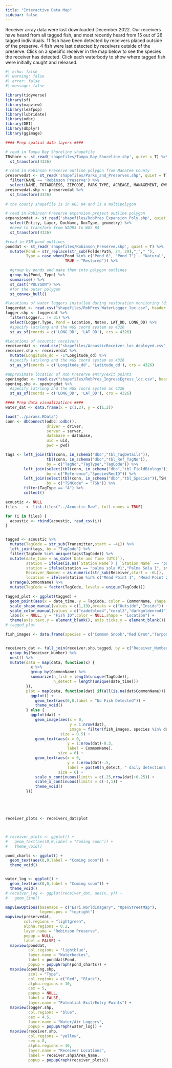 ```yaml
---
title: "Interactive Data Map"
sidebar: false
---
```


Receiver array data were last downloaded December 2022. Our receivers have heard from all tagged fish, and most recently heard from 15 out of 26 tagged individuals. 11 fish have been detected by receivers placed outside of the preserve. 4 fish were last detected by receivers outside of the preserve. Click on a specific receiver in the map below to see the species the receiver has detected. Click each waterbody to show where tagged fish were initially caught and released.

```r
#| echo: false
#| warning: false
#| error: false
#| message: false

library(tidyverse)
library(sf)
library(mapview)
library(leafpop)
library(lubridate)
library(odbc)
library(DBI)
library(dbplyr)
library(ggimage)

#### Prep spatial data layers ####

# read in Tampa Bay Shoreline shapefile
TBshore <- st_read('shapefiles/Tampa_Bay_Shoreline.shp', quiet = T) %>%
  st_transform(4326)

# read in Robinson Preserve outline polygon from Manatee County
preservedat <- st_read('shapefiles/Parks_and_Preserves.shp', quiet = T) %>%
  filter(NAME == 'Robinson Preserve') %>%
  select(NAME, TOTADDRESS, ZIPCODE, PARK_TYPE, ACREAGE, MANAGEMENT, OWNER_NAME, geometry)
preservedat.shp <- preservedat %>%
  st_transform(4326)
  
# the county shapefile is in WGS 84 and is a multipolygon

# read in Robinson Preserve expansion project outline polygon
expansiondat <- st_read('shapefiles/RobPres_Expansion_Poly.shp', quiet = T) %>%
  select(Entity, Layer, DocName, DocType, geometry) %>%
  #need to transform from NAD83 to WGS 84
  st_transform(4326)

#read in FIM pond outlines
ponddat <- st_read('shapefiles/Robinson_Preserve.shp', quiet = T) %>%
  mutate(Pond = str_replace(str_sub(FolderPath, 24, 29),"_"," "),
         Type = case_when(Pond %in% c("Pond_6", "Pond_7") ~ "Natural",
                          TRUE ~ "Restored")) %>%

  #group by ponds and make them into polygon outlines
  group_by(Pond, Type) %>%
  summarise() %>%
  st_cast("POLYGON") %>%
  #for the outer polygon
  st_convex_hull()

#locations of water loggers installed during restoration monitoring (different grant than acoustics)
loggerdat <- read.csv("shapefiles/RobPres_WaterLogger_loc.csv", header = T, stringsAsFactors = F)
logger.shp <- loggerdat %>%
  filter(Logger.. != 31) %>%
  select(Logger.Type, Pond = Location, Notes, LAT_DD, LONG_DD) %>%
  #specify lat/long and the WGS coord system as 4326
  st_as_sf(coords = c('LONG_DD', 'LAT_DD'), crs = 4326)

#Locations of acoustic receivers
receiverdat <- read.csv("shapefiles/AcousticReceiver_loc_deployed.csv", header = T, stringsAsFactors = F)
receiver.shp <- receiverdat %>%
  mutate(Longitude_dd = -1*Longitude_dd) %>%
  #specify lat/long and the WGS coord system as 4326
  st_as_sf(coords = c('Longitude_dd', 'Latitude_dd'), crs = 4326)

#approximate location of Rob Preserve entry/exit points
openingdat <- read.csv("shapefiles/RobPres_IngressEgress_loc.csv", header = T, stringsAsFactors = F)
opening.shp <- openingdat %>%
  #specify lat/long and the WGS coord system as 4326
  st_as_sf(coords = c('LONG_DD', 'LAT_DD'), crs = 4326)

#### Prep data visualizations ####
water_dat <- data.frame(x = c(1,2), y = c(1,2))

load("../params.RData")
conn <- dbConnect(odbc::odbc(),
                  driver = driver,
                  server = server,
                  database = database,
                  uid = uid,
                  pwd = pwd)

tags <- left_join(tbl(conn, in_schema("dbo","tbl_TagDetails")),
                  tbl(conn, in_schema("dbo","tbl_Ref_TagNo")),
                  by = c("TagNo","TagType","TagCode")) %>%
        left_join(select(tbl(conn, in_schema("dbo","tbl_FieldBiology")),Reference,SpeciesRecID,TSNCode),
                  by = c("Reference","SpeciesRecID")) %>%
        left_join(select(tbl(conn, in_schema("dbo","tbl_Species")),TSN,Scientificname,CommonName),
                  by = c("TSNCode" = "TSN")) %>%
        filter(TagType == "A") %>%
        collect()

acoustic <- NULL
files    <- list.files("../Acoustic_Raw", full.names = TRUE)

for (i in files) {
  acoustic <- rbind(acoustic, read_csv(i))
}


tagged <- acoustic %>%
  mutate(TagCode = str_sub(Transmitter,start = -4L)) %>%
  left_join(tags, by = "TagCode") %>%
  filter(TagCode %in% unique(tags$TagCode)) %>%
  mutate(date_time = as_date(`Date and Time (UTC)`),
         station = ifelse(is.na(`Station Name`) | `Station Name` == "palm sola 2","Palma Sola 2",`Station Name`),
         station = ifelse(station == "palma sola #1","Palma Sola 1", station),
         Receiver_Number = as.numeric(str_sub(Receiver,start = -6L)),
         location = ifelse(station %in% c("Mead Point 1", "Mead Point 2", "Mead Point 3", "Perico Bayou","Palma Sola 1", "Palma Sola 2"), "Outside","Inside")) %>%
  arrange(CommonName) %>%
  mutate(TagCode = factor(TagCode, levels = unique(TagCode)))

tagged_plot <- ggplot(tagged) +
  geom_point(aes(x = date_time, y = TagCode, color = CommonName, shape = location)) +
  scale_shape_manual(values = c(1,19),breaks = c("Outside","Inside")) +
  scale_color_manual(values = c("cadetblue4","coral3","darkgoldenrod1"), breaks = c("Tarpon","Red Drum", "Common Snook")) +
  labs(x = NULL, y = "Fish ID",color = NULL,shape = "Location") +
  theme(axis.text.y = element_blank(), axis.ticks.y = element_blank())
# tagged_plot

fish_images <- data.frame(species = c("Common Snook","Red Drum","Tarpon"),img = c("../FishImages/Snook.png","../FishImages/Red Drum.png","../FishImages/Tarpon.png"))


receivers_dat <- full_join(receiver.shp,tagged, by = c("Receiver_Number")) %>%
  group_by(Receiver_Number) %>%
  nest() %>%
  mutate(data = map(data, function(x) {
           x %>%
           group_by(CommonName) %>%
           summarize(n_fish = length(unique(TagCode)),
                     n_detect = length(unique(date_time)))
         }),
         plot = map(data, function(dat) if(all(is.na(dat$CommonName))) {
           ggplot() +
             geom_text(aes(0,0,label = "No Fish Detected")) +
             theme_void()
         } else {
           ggplot(dat) +
             geom_image(aes(x = 0, 
                            y = 1:nrow(dat), 
                            image = filter(fish_images, species %in% dat$CommonName)$img),
                        size = 0.5) +
             geom_text(aes(x = 0, 
                           y = 1:nrow(dat)-0.3, 
                           label = CommonName), 
                       size = 6) +
             geom_text(aes(x = 0, 
                           y = 1:nrow(dat)-.5, 
                           label = paste0(n_detect, " daily detections from ",n_fish, " fish")),
                       size = 6) +
             scale_y_continuous(limits = c(.25,nrow(dat)+0.25)) +
             scale_x_continuous(limits = c(-1,1)) +
             theme_void()
         }))





receiver_plots <- receivers_dat$plot



# receiver_plots <- ggplot() +
#   geom_text(aes(0,0,label = "Coming soon")) +
#   theme_void()

pond_charts <- ggplot() +
  geom_text(aes(0,0,label = "Coming soon")) +
  theme_void()


water_log <- ggplot() +
  geom_text(aes(0,0,label = "Coming soon")) +
  theme_void()
# receiver_log <- ggplot(receiver_dat, aes(x, y)) +
#   geom_line()

mapviewOptions(basemaps = c("Esri.WorldImagery", "OpenStreetMap"),
               legend.pos = "topright")
mapview(preservedat, 
        col.regions = "lightgreen", 
        alpha.regions = 0.2, 
        layer.name = "Robinson Preserve",
        popup = NULL,
        label = FALSE) +
  mapview(ponddat, 
          col.regions = "lightblue", 
          layer.name = "Waterbodies",
          label = ponddat$Pond,
          popup = popupGraph(pond_charts)) +
  mapview(opening.shp, 
          zcol = "Type", 
          col.regions = c("Red", "Black"),
          alpha.regions = 10, 
          cex = 5, 
          popup = NULL,
          label = FALSE,
          layer.name = "Potential Exit/Entry Points") +
  mapview(logger.shp, 
          col.regions = "blue", 
          cex = 4.5, 
          layer.name = "Water/Air Loggers", 
          popup = popupGraph(water_log)) +
  mapview(receiver.shp, 
          col.regions = "yellow", 
          cex = 8, 
          alpha.regions = 10, 
          layer.name = "Receiver Locations",
          label = receiver.shp$Area_Name,
          popup = popupGraph(receiver_plots))
```
